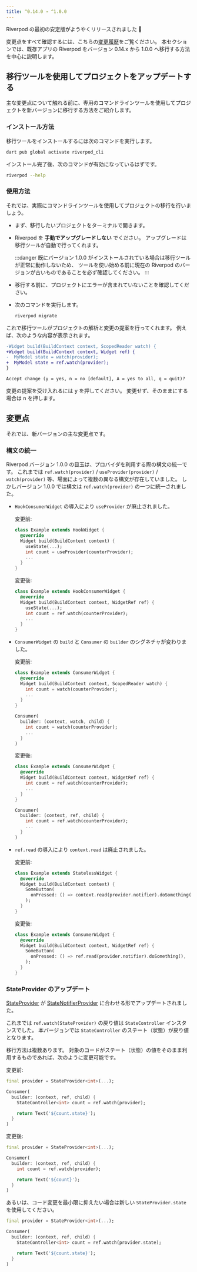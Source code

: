 ```yaml
---
title: ^0.14.0 → ^1.0.0
---
```


Riverpod の最初の安定版がようやくリリースされました 👏

変更点をすべて確認するには、こちらの[変更履歴](https://pub.dev/packages/flutter_riverpod/changelog#100)をご覧ください。
本セクションでは、既存アプリの Riverpod をバージョン 0.14.x から 1.0.0 へ移行する方法を中心に説明します。

## 移行ツールを使用してプロジェクトをアップデートする

主な変更点について触れる前に、専用のコマンドラインツールを使用してプロジェクトを新バージョンに移行する方法をご紹介します。

### インストール方法

移行ツールをインストールするには次のコマンドを実行します。

```sh
dart pub global activate riverpod_cli
```

インストール完了後、次のコマンドが有効になっているはずです。

```sh
riverpod --help
```

### 使用方法

それでは、実際にコマンドラインツールを使用してプロジェクトの移行を行いましょう。

- まず、移行したいプロジェクトをターミナルで開きます。
- Riverpod を **手動でアップグレードしない** でください。
  アップグレードは移行ツールが自動で行ってくれます。

  :::danger
  既にバージョン 1.0.0 がインストールされている場合は移行ツールが正常に動作しないため、
  ツールを使い始める前に現在の Riverpod のバージョンが古いものであることを必ず確認してください。
  :::

- 移行する前に、プロジェクトにエラーが含まれていないことを確認してください。
- 次のコマンドを実行します。
  ```sh
  riverpod migrate
  ```

これで移行ツールがプロジェクトの解析と変更の提案を行ってくれます。
例えば、次のような内容が表示されます。

```diff
-Widget build(BuildContext context, ScopedReader watch) {
+Widget build(BuildContext context, Widget ref) {
-  MyModel state = watch(provider);
+  MyModel state = ref.watch(provider);
}

Accept change (y = yes, n = no [default], A = yes to all, q = quit)?
```

変更の提案を受け入れるには <kbd>y</kbd> を押してください。
変更せず、そのままにする場合は <kbd>n</kbd> を押します。

## 変更点

それでは、新バージョンの主な変更点です。

### 構文の統一

Riverpod バージョン 1.0.0 の目玉は、プロバイダを利用する際の構文の統一です。
これまでは `ref.watch(provider)` / `useProvider(provider)` / `watch(provider)` 等、場面によって複数の異なる構文が存在していました。
しかしバージョン 1.0.0 では構文は `ref.watch(provider)` の一つに統一されました。

- `HookConsumerWidget` の導入により `useProvider` が廃止されました。

  変更前:

  ```dart
  class Example extends HookWidget {
    @override
    Widget build(BuildContext context) {
      useState(...);
      int count = useProvider(counterProvider);
      ...
    }
  }
  ```

  変更後:

  ```dart
  class Example extends HookConsumerWidget {
    @override
    Widget build(BuildContext context, WidgetRef ref) {
      useState(...);
      int count = ref.watch(counterProvider);
      ...
    }
  }
  ```

- `ConsumerWidget` の `build` と `Consumer` の `builder` のシグネチャが変わりました。

  変更前:

  ```dart
  class Example extends ConsumerWidget {
    @override
    Widget build(BuildContext context, ScopedReader watch) {
      int count = watch(counterProvider);
      ...
    }
  }

  Consumer(
    builder: (context, watch, child) {
      int count = watch(counterProvider);
      ...
    }
  )
  ```

  変更後:

  ```dart
  class Example extends ConsumerWidget {
    @override
    Widget build(BuildContext context, WidgetRef ref) {
      int count = ref.watch(counterProvider);
      ...
    }
  }

  Consumer(
    builder: (context, ref, child) {
      int count = ref.watch(counterProvider);
      ...
    }
  )
  ```

- `ref.read` の導入により `context.read` は廃止されました。

  変更前:

  ```dart
  class Example extends StatelessWidget {
    @override
    Widget build(BuildContext context) {
      SomeButton(
        onPressed: () => context.read(provider.notifier).doSomething(),
      );
    }
  }
  ```

  変更後:

  ```dart
  class Example extends ConsumerWidget {
    @override
    Widget build(BuildContext context, WidgetRef ref) {
      SomeButton(
        onPressed: () => ref.read(provider.notifier).doSomething(),
      );
    }
  }
  ```

### StateProvider のアップデート

[StateProvider] が [StateNotifierProvider] に合わせる形でアップデートされました。

これまでは `ref.watch(StateProvider)` の戻り値は `StateController` インスタンスでした。
本バージョンでは `StateController` のステート（状態）が戻り値となります。

移行方法は複数あります。
対象のコードがステート（状態）の値をそのまま利用するものであれば、次のように変更可能です。

変更前:

```dart
final provider = StateProvider<int>(...);

Consumer(
  builder: (context, ref, child) {
    StateController<int> count = ref.watch(provider);

    return Text('${count.state}');
  }
)
```

変更後:

```dart
final provider = StateProvider<int>(...);

Consumer(
  builder: (context, ref, child) {
    int count = ref.watch(provider);

    return Text('${count}');
  }
)
```

あるいは、コード変更を最小限に抑えたい場合は新しい `StateProvider.state` を使用してください。

```dart
final provider = StateProvider<int>(...);

Consumer(
  builder: (context, ref, child) {
    StateController<int> count = ref.watch(provider.state);

    return Text('${count.state}');
  }
)
```

[statenotifierprovider]: ../providers/state_notifier_provider
[stateprovider]: ../providers/state_provider
[statenotifier]: https://pub.dev/documentation/state_notifier/latest/state_notifier/StateNotifier-class.html
